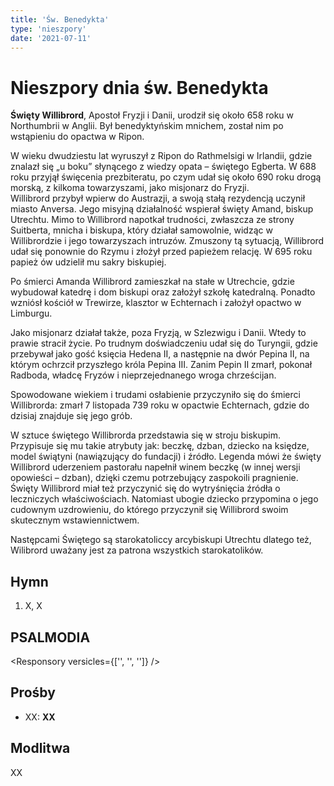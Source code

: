 ```yaml
---
title: 'Św. Benedykta'
type: 'nieszpory'
date: '2021-07-11'
---
```


# Nieszpory dnia św. Benedykta

**Święty Willibrord**, Apostoł Fryzji i Danii, urodził się około 658 roku w Northumbrii   w Anglii. Był benedyktyńskim mnichem, został nim po wstąpieniu do opactwa w Ripon.  

W wieku dwudziestu lat wyruszył z Ripon do Rathmelsigi w Irlandii, gdzie znalazł się „u boku” słynącego z wiedzy opata – świętego Egberta. W 688 roku przyjął święcenia prezbiteratu, po czym udał się około 690 roku drogą morską, z kilkoma towarzyszami, jako misjonarz do Fryzji. 	
Willibrord przybył wpierw do Austrazji, a swoją stałą rezydencją uczynił miasto Anversa. Jego misyjną działalność wspierał święty Amand, biskup Utrechtu. Mimo to Willibrord napotkał trudności, zwłaszcza ze strony Suitberta, mnicha i biskupa, który działał samowolnie, widząc w Willibrordzie i jego towarzyszach intruzów. Zmuszony tą sytuacją, Willibrord udał się ponownie do Rzymu i złożył przed papieżem relację. W 695 roku papież ów udzielił mu sakry biskupiej. 

Po śmierci Amanda Willibrord zamieszkał na stałe w Utrechcie, gdzie wybudował katedrę i dom biskupi oraz założył szkołę katedralną. Ponadto wzniósł kościół w Trewirze, klasztor  w Echternach i założył opactwo w Limburgu. 

Jako misjonarz działał także, poza Fryzją, w Szlezwigu i Danii. Wtedy to prawie stracił życie. Po trudnym doświadczeniu udał się do Turyngii, gdzie przebywał jako gość księcia Hedena II, a następnie na dwór Pepina II, na którym ochrzcił przyszłego króla Pepina III. Zanim Pepin II zmarł, pokonał Radboda, władcę Fryzów i nieprzejednanego wroga chrześcijan.

Spowodowane wiekiem i trudami osłabienie przyczyniło się do śmierci Willibrorda: zmarł 7 listopada 739 roku w opactwie Echternach, gdzie do dzisiaj znajduje się jego grób. 

W sztuce świętego Willibrorda przedstawia się w stroju biskupim. Przypisuje się mu takie atrybuty jak: beczkę, dzban, dziecko na księdze, model świątyni (nawiązujący do fundacji) i źródło. Legenda mówi że święty Willibrord uderzeniem pastorału napełnił winem beczkę  (w innej wersji opowieści – dzban), dzięki czemu potrzebujący zaspokoili pragnienie. Święty Willibrord miał też przyczynić się do wytryśnięcia źródła o leczniczych właściwościach. Natomiast ubogie dziecko przypomina o jego cudownym uzdrowieniu, do którego przyczynił się Willibrord swoim skutecznym wstawiennictwem. 

Następcami Świętego są starokatoliccy arcybiskupi Utrechtu dlatego też, Wilibrord uważany jest za patrona wszystkich starokatolików.

<OpeningVersicle />

## Hymn

1. X,
   X

## PSALMODIA

<Canticle order={1} sigla="" antiphon="" versicles={[]} />

<Canticle order={2} sigla="" antiphon="" versicles={[]} />

<Canticle order={3} sigla="" antiphon="" versicles={[]} />

<Canticle order={4} sigla="" antiphon="" versicles={[]} />

<Passage sigla="" passage="" />

<Responsory versicles={['', '', '']} />

<Magnificat antiphon="" />

## Prośby

- XX: **XX**

<CustomIntercessions />

<KyrieEleison />

<LordsPrayer />

## Modlitwa

XX

<Amen />

<BlessingAndConcludingVersicle />

<SalveRegina />
